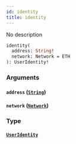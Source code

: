 ```yaml
---
id: identity
title: identity
---
```


No description

```graphql
identity(
  address: String!
  network: Network = ETH
): UserIdentity!
```

### Arguments

#### `address` ([`String`](/V1/cyberconnect-api/reference/scalars/string))

#### `network` ([`Network`](V1/cyberconnect-api/reference/enums/network))

### Type

#### [`UserIdentity`](/cyberconnect-api/reference/objects/user-identity)

